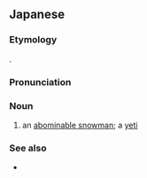 ==Japanese==
{{ja-kanjitab|ゆき|おとこ|yomi=k}}
{{wikipedia|lang=ja}}

===Etymology===
{{calque|ja|etyl lang=en|sort=ゆきおとこ|etyl term={{l|en|abominable snowman|snowman}}|雪|tr1=yuki|t1=[[snow]]|男|tr2=otoko|t2=man}}. {{rfv-etymology|lang=ja}}

===Pronunciation===
{{ja-pron|acc=3|ゆきおとこ|y=k}}

===Noun===
{{ja-noun|ゆきおとこ|hhira=ゆきをとこ}}

# {{lb|ja|cryptozoology|sort=ゆきおとこ}} an [[abominable snowman]]; a [[yeti]]

===See also===
* {{ja-r|雪女|ゆきおんな}}